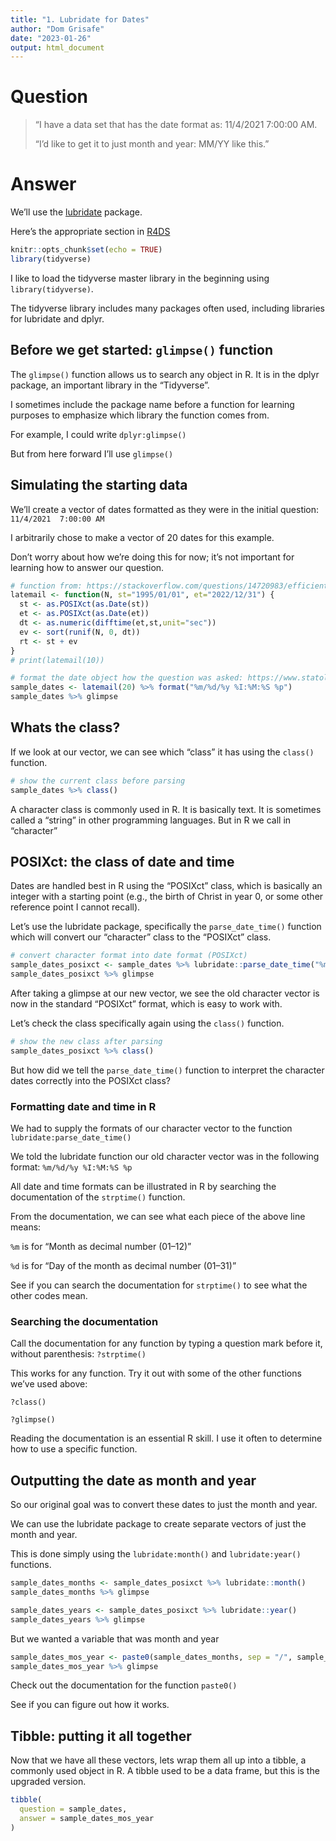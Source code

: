 ```yaml
---
title: "1. Lubridate for Dates"
author: "Dom Grisafe"
date: "2023-01-26"
output: html_document
---
```


# Question

> "I have a data set that has the date format as: 11/4/2021  7:00:00 AM. 
>
> "I’d like to get it to just month and year: MM/YY like this."

# Answer

We'll use the [lubridate](https://cran.r-project.org/web/packages/lubridate/index.html) package.

Here’s the appropriate section in [R4DS](https://bookdown.org/roy_schumacher/r4ds/dates-and-times.html)

```r
knitr::opts_chunk$set(echo = TRUE)
library(tidyverse)
```
I like to load the tidyverse master library in the beginning using `library(tidyverse)`.

The tidyverse library includes many packages often used, including libraries for lubridate and dplyr.


## Before we get started: `glimpse()` function

The `glimpse()` function allows us to search any object in R. It is in the dplyr package, an important library in the "Tidyverse".

I sometimes include the package name before a function for learning purposes to emphasize which library the function comes from.

For example, I could write `dplyr:glimpse()`

But from here forward I'll use `glimpse()`


## Simulating the starting data

We'll create a vector of dates formatted as they were in the initial question: `11/4/2021  7:00:00 AM`

I arbitrarily chose to make a vector of 20 dates for this example.

Don't worry about how we're doing this for now; it's not important for learning how to answer our question.

```r
# function from: https://stackoverflow.com/questions/14720983/efficiently-generate-a-random-sample-of-times-and-dates-between-two-dates
latemail <- function(N, st="1995/01/01", et="2022/12/31") {
  st <- as.POSIXct(as.Date(st))
  et <- as.POSIXct(as.Date(et))
  dt <- as.numeric(difftime(et,st,unit="sec"))
  ev <- sort(runif(N, 0, dt))
  rt <- st + ev
}
# print(latemail(10))

# format the date object how the question was asked: https://www.statology.org/r-date-format/
sample_dates <- latemail(20) %>% format("%m/%d/%y %I:%M:%S %p")
sample_dates %>% glimpse
```


## Whats the class?

If we look at our vector, we can see which "class" it has using the `class()` function.

```r
# show the current class before parsing
sample_dates %>% class()
```

A character class is commonly used in R. It is basically text. It is sometimes called a "string" in other programming languages. But in R we call in "character"

## POSIXct: the class of date and time

Dates are handled best in R using the "POSIXct" class, which is basically an integer with a starting point (e.g., the birth of Christ in year 0, or some other reference point I cannot recall).

Let's use the lubridate package, specifically the `parse_date_time()` function which will convert our "character" class to the "POSIXct" class.

```r
# convert character format into date format (POSIXct)
sample_dates_posixct <- sample_dates %>% lubridate::parse_date_time("%m/%d/%y %I:%M:%S %p")
sample_dates_posixct %>% glimpse
```

After taking a glimpse at our new vector, we see the old character vector is now in the standard "POSIXct" format, which is easy to work with.

Let's check the class specifically again using the `class()` function.

```r
# show the new class after parsing
sample_dates_posixct %>% class()
```

But how did we tell the `parse_date_time()` function to interpret the character dates correctly into the POSIXct class?


### Formatting date and time in R

We had to supply the formats of our character vector to the function `lubridate:parse_date_time()`

We told the lubridate function our old character vector was in the following format: `%m/%d/%y %I:%M:%S %p`

All date and time formats can be illustrated in R by searching the documentation of the `strptime()` function.

From the documentation, we can see what each piece of the above line means:

`%m` is for "Month as decimal number (01–12)"

`%d` is for "Day of the month as decimal number (01–31)"

See if you can search the documentation for `strptime()` to see what the other codes mean.


### Searching the documentation

Call the documentation for any function by typing a question mark before it, without parenthesis: `?strptime()`

This works for any function. Try it out with some of the other functions we've used above:

`?class()`

`?glimpse()`

Reading the documentation is an essential R skill. I use it often to determine how to use a specific function.


## Outputting the date as month and year

So our original goal was to convert these dates to just the month and year. 

We can use the lubridate package to create separate vectors of just the month and year.

This is done simply using the `lubridate:month()` and `lubridate:year()` functions.

```r
sample_dates_months <- sample_dates_posixct %>% lubridate::month()
sample_dates_months %>% glimpse

sample_dates_years <- sample_dates_posixct %>% lubridate::year()
sample_dates_years %>% glimpse
```

But we wanted a variable that was month and year

```r
sample_dates_mos_year <- paste0(sample_dates_months, sep = "/", sample_dates_years)
sample_dates_mos_year %>% glimpse
```

Check out the documentation for the function `paste0()`

See if you can figure out how it works.


## Tibble: putting it all together

Now that we have all these vectors, lets wrap them all up into a tibble, a commonly used object in R. A tibble used to be a data frame, but this is the upgraded version.

```r
tibble(
  question = sample_dates,
  answer = sample_dates_mos_year
)
```

